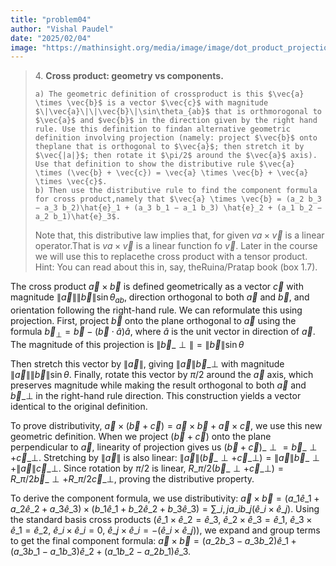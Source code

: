 ```yaml
---
title: "problem04"
author: "Vishal Paudel"
date: "2025/02/04"
image: "https://mathinsight.org/media/image/image/dot_product_projection_unit_vector.png"
---
```


> 4\. **Cross product: geometry vs components.**  
> 
>     a) The geometric definition of crossproduct is this $\vec{a} \times \vec{b}$ is a vector $\vec{c}$ with magnitude $\|\vec{a}\|\|\vec{b}\|\sin\theta_{ab}$ that is orthmorogonal to $\vec{a}$ and $vec{b}$ in the direction given by the right hand rule. Use this definition to findan alternative geometric definition involving projection (namely: project $\vec{b}$ onto theplane that is orthogonal to $\vec{a}$; then stretch it by $\vec{|a|}$; then rotate it $\pi/2$ around the $\vec{a}$ axis). Use that definition to show the distributive rule $\vec{a} \times (\vec{b} + \vec{c}) = \vec{a} \times \vec{b} + \vec{a} \times \vec{c}$.  
>     b) Then use the distributive rule to find the component formula for cross product,namely that $\vec{a} \times \vec{b} = (a_2 b_3 − a_3 b_2)\hat{e}_1 + (a_3 b_1 − a_1 b_3) \hat{e}_2 + (a_1 b_2 − a_2 b_1)\hat{e}_3$.  
> Note that, this distributive law implies that, for given $va \times \vec{v}$ is a linear operator.That is $va \times \vec{v}$ is a linear function fo $\vec{v}$. Later in the course we will use this to replacethe cross product with a tensor product. Hint: You can read about this in, say, theRuina/Pratap book (box 1.7).

The cross product $\vec{a} \times \vec{b}$ is defined geometrically as a vector $\vec{c}$ with magnitude $\|\vec{a}\|\|\vec{b}\|\sin \theta_{ab}$, direction orthogonal to both $\vec{a}$ and $\vec{b}$, and orientation following the right-hand rule. We can reformulate this using projection. First, project $\vec{b}$ onto the plane orthogonal to $\vec{a}$ using the formula $\vec{b}_{\perp} = \vec{b} - (\vec{b}\cdot\hat{a})\hat{a}$, where $\hat{a}$ is the unit vector in direction of $\vec{a}$. The magnitude of this projection is $\|\vec{b}\_{\perp}\| = \|\vec{b}\|\sin \theta$

Then stretch this vector by $\|\vec{a}\|$, giving $\|\vec{a}\|\vec{b}\_{\perp}$ with magnitude $\|\vec{a}\|\|\vec{b}\|\sin \theta$. Finally, rotate this vector by $\pi/2$ around the $\vec{a}$ axis, which preserves magnitude while making the result orthogonal to both $\vec{a}$ and $\vec{b}\_{\perp}$ in the right-hand rule direction. This construction yields a vector identical to the original definition.

To prove distributivity, $\vec{a} \times (\vec{b} + \vec{c}) = \vec{a} \times \vec{b} + \vec{a} \times \vec{c}$, we use this new geometric definition. When we project $(\vec{b} + \vec{c})$ onto the plane perpendicular to $\vec{a}$, linearity of projection gives us $(\vec{b} + \vec{c})\_{\perp} = \vec{b}\_{\perp} + \vec{c}\_{\perp}$. Stretching by $\|\vec{a}\|$ is also linear: $\|\vec{a}\|(\vec{b}\_{\perp} + \vec{c}\_{\perp}) = \|\vec{a}\|\vec{b}\_{\perp} + \|\vec{a}\|\vec{c}\_{\perp}$. Since rotation by $\pi/2$ is linear, $R\_{\pi/2}(\vec{b}\_{\perp} + \vec{c}\_{\perp}) = R\_{\pi/2}\vec{b}\_{\perp} + R\_{\pi/2}\vec{c}\_{\perp}$, proving the distributive property.

To derive the component formula, we use distributivity: $\vec{a} \times \vec{b} = (a\_1\hat{e}\_1 + a\_2\hat{e}\_2 + a\_3\hat{e}\_3) \times (b\_1\hat{e}\_1 + b\_2\hat{e}\_2 + b\_3\hat{e}\_3) = \sum\_{i,j} a\_ib\_j(\hat{e}\_i \times \hat{e}\_j)$. Using the standard basis cross products ($\hat{e}\_1 \times \hat{e}\_2 = \hat{e}\_3$, $\hat{e}\_2 \times \hat{e}\_3 = \hat{e}\_1$, $\hat{e}\_3 \times \hat{e}\_1 = \hat{e}\_2$, $\hat{e}\_i \times \hat{e}\_i = 0$, $\hat{e}\_j \times \hat{e}\_i = -(\hat{e}\_i \times \hat{e}\_j)$), we expand and group terms to get the final component formula: $\vec{a} \times \vec{b} = (a\_2b\_3 - a\_3b\_2)\hat{e}\_1 + (a\_3b\_1 - a\_1b\_3)\hat{e}\_2 + (a\_1b\_2 - a\_2b\_1)\hat{e}\_3$.
